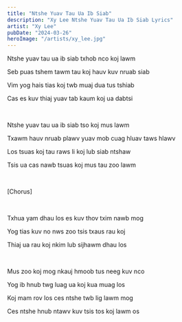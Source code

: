 ```yaml
---
title: "Ntshe Yuav Tau Ua Ib Siab"
description: "Xy Lee Ntshe Yuav Tau Ua Ib Siab Lyrics"
artist: "Xy Lee"
pubDate: "2024-03-26"
heroImage: "/artists/xy_lee.jpg"
---
```


Ntshe yuav tau ua ib siab txhob nco koj lawm

Seb puas tshem tawm tau koj hauv kuv nruab siab

Vim yog hais tias koj twb muaj dua tus tshiab

Cas es kuv thiaj yuav tab kaum koj ua dabtsi

<br />

Ntshe yuav tau ua ib siab tso koj mus lawm

Txawm hauv nruab plawv yuav mob cuag hluav taws hlawv

Los tsuas koj tau raws li koj lub siab ntshaw

Tsis ua cas nawb tsuas koj mus tau zoo lawm

<br />

[Chorus]

<br />

Txhua yam dhau los es kuv thov txim nawb mog

Yog tias kuv no nws zoo tsis txaus rau koj

Thiaj ua rau koj nkim lub sijhawm dhau los

<br />

Mus zoo koj mog nkauj hmoob tus neeg kuv nco

Yog ib hnub twg luag ua koj kua muag los

Koj mam rov los ces ntshe twb lig lawm mog

Ces ntshe hnub ntawv kuv tsis tos koj lawm os
